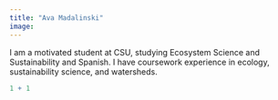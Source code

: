 ```yaml
---
title: "Ava Madalinski"
image: 
---
```


I am a motivated student at CSU, studying Ecosystem Science and Sustainability and Spanish. I have coursework experience in ecology, sustainability science, and watersheds.

```r
1 + 1
```
